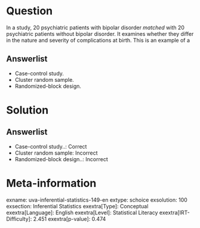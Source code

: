 Question
========

In a study, 20 psychiatric patients with bipolar disorder *matched* with 20 psychiatric patients without bipolar disorder. It examines whether they differ in the nature and severity of complications at birth. This is an example of a

Answerlist
----------

* Case-control study.
* Cluster random sample.
* Randomized-block design.

Solution
========

Answerlist
----------

* Case-control study..: Correct
* Cluster random sample: Incorrect
* Randomized-block design..: Incorrect

Meta-information
================
exname: uva-inferential-statistics-149-en
extype: schoice
exsolution: 100
exsection: Inferential Statistics
exextra[Type]: Conceptual
exextra[Language]: English
exextra[Level]: Statistical Literacy
exextra[IRT-Difficulty]: 2.451
exextra[p-value]: 0.474
